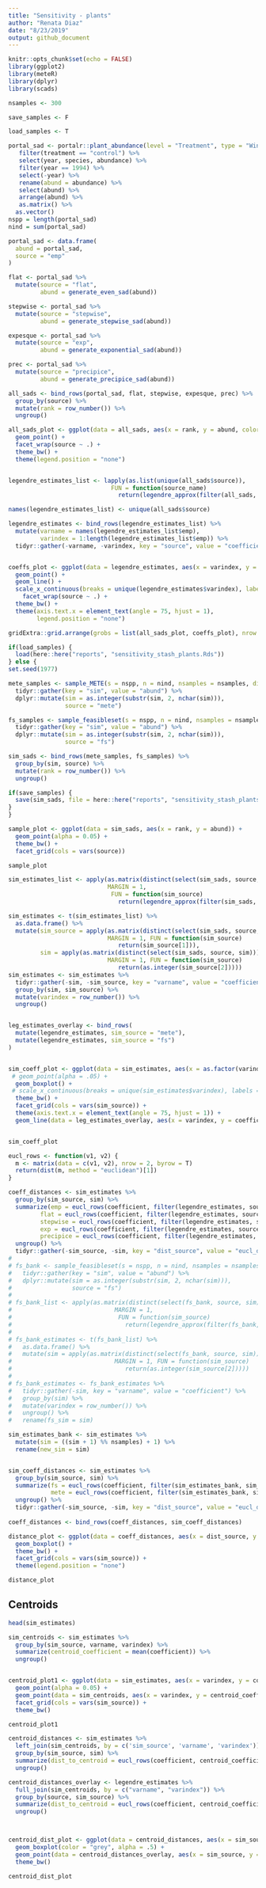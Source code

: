 ```yaml
---
title: "Sensitivity - plants"
author: "Renata Diaz"
date: "8/23/2019"
output: github_document
---
```


```r
knitr::opts_chunk$set(echo = FALSE)
library(ggplot2)
library(meteR)
library(dplyr)
library(scads)

nsamples <- 300

save_samples <- F

load_samples <- T

```

```r

portal_sad <- portalr::plant_abundance(level = "Treatment", type = "Winter Annuals", plots = "All", unknowns = F, correct_sp = T, shape = "flat", min_quads = 16) %>%
   filter(treatment == "control") %>%
   select(year, species, abundance) %>%
   filter(year == 1994) %>%
   select(-year) %>%
   rename(abund = abundance) %>%
   select(abund) %>%
   arrange(abund) %>%
   as.matrix() %>%
  as.vector()
nspp = length(portal_sad)
nind = sum(portal_sad)

portal_sad <- data.frame(
  abund = portal_sad,
  source = "emp"
)


```

```r

flat <- portal_sad %>%
  mutate(source = "flat",
         abund = generate_even_sad(abund))

stepwise <- portal_sad %>%
  mutate(source = "stepwise",
         abund = generate_stepwise_sad(abund))

expesque <- portal_sad %>%
  mutate(source = "exp", 
         abund = generate_exponential_sad(abund))

prec <- portal_sad %>%
  mutate(source = "precipice",
         abund = generate_precipice_sad(abund))

all_sads <- bind_rows(portal_sad, flat, stepwise, expesque, prec) %>%
  group_by(source) %>%
  mutate(rank = row_number()) %>%
  ungroup()

all_sads_plot <- ggplot(data = all_sads, aes(x = rank, y = abund, color = source)) +
  geom_point() +
  facet_wrap(source ~ .) +
  theme_bw() +
  theme(legend.position = "none")



```

```r

legendre_estimates_list <- lapply(as.list(unique(all_sads$source)),
                             FUN = function(source_name) 
                               return(legendre_approx(filter(all_sads, source == source_name)$abund, nleg = 5)$coefficients)) 

names(legendre_estimates_list) <- unique(all_sads$source)

legendre_estimates <- bind_rows(legendre_estimates_list) %>%
  mutate(varname = names(legendre_estimates_list$emp),
         varindex = 1:length(legendre_estimates_list$emp)) %>%
  tidyr::gather(-varname, -varindex, key = "source", value = "coefficient")


coeffs_plot <- ggplot(data = legendre_estimates, aes(x = varindex, y = coefficient, color = source)) +
  geom_point() +
  geom_line() +
  scale_x_continuous(breaks = unique(legendre_estimates$varindex), labels = unique(legendre_estimates$varname)) +
    facet_wrap(source ~ .) +
  theme_bw() +
  theme(axis.text.x = element_text(angle = 75, hjust = 1),
        legend.position = "none")

gridExtra::grid.arrange(grobs = list(all_sads_plot, coeffs_plot), nrow = 1)

```


```r
if(load_samples) {
  load(here::here("reports", "sensitivity_stash_plants.Rds"))
} else {
set.seed(1977)

mete_samples <- sample_METE(s = nspp, n = nind, nsamples = nsamples, distinct = TRUE) %>%
  tidyr::gather(key = "sim", value = "abund") %>%
  dplyr::mutate(sim = as.integer(substr(sim, 2, nchar(sim))),
                source = "mete")

fs_samples <- sample_feasibleset(s = nspp, n = nind, nsamples = nsamples, distinct = TRUE) %>%
  tidyr::gather(key = "sim", value = "abund") %>%
  dplyr::mutate(sim = as.integer(substr(sim, 2, nchar(sim))),
                source = "fs")

sim_sads <- bind_rows(mete_samples, fs_samples) %>%
  group_by(sim, source) %>%
  mutate(rank = row_number()) %>%
  ungroup()

if(save_samples) {
  save(sim_sads, file = here::here("reports", "sensitivity_stash_plants.Rds"))
}
}

sample_plot <- ggplot(data = sim_sads, aes(x = rank, y = abund)) +
  geom_point(alpha = 0.05) +
  theme_bw() +
  facet_grid(cols = vars(source))

sample_plot

```

```r


sim_estimates_list <- apply(as.matrix(distinct(select(sim_sads, source, sim))),
                            MARGIN = 1,
                             FUN = function(sim_source) 
                               return(legendre_approx(filter(sim_sads, source == sim_source[1], sim == as.integer(sim_source[2]))$abund, nleg = 5)$coefficients))

sim_estimates <- t(sim_estimates_list) %>%
  as.data.frame() %>%
  mutate(sim_source = apply(as.matrix(distinct(select(sim_sads, source, sim))),
                            MARGIN = 1, FUN = function(sim_source) 
                               return(sim_source[1])),
         sim = apply(as.matrix(distinct(select(sim_sads, source, sim))),
                            MARGIN = 1, FUN = function(sim_source) 
                               return(as.integer(sim_source[2]))))
sim_estimates <- sim_estimates %>%
  tidyr::gather(-sim, -sim_source, key = "varname", value = "coefficient") %>%
  group_by(sim, sim_source) %>%
  mutate(varindex = row_number()) %>%
  ungroup()


leg_estimates_overlay <- bind_rows(
  mutate(legendre_estimates, sim_source = "mete"),
  mutate(legendre_estimates, sim_source = "fs")
)


sim_coeff_plot <- ggplot(data = sim_estimates, aes(x = as.factor(varindex), y = coefficient)) + 
 # geom_point(alpha = .05) +
  geom_boxplot() +
 # scale_x_continuous(breaks = unique(sim_estimates$varindex), labels = unique(sim_estimates$varname)) + 
  theme_bw() +
  facet_grid(cols = vars(sim_source)) +
  theme(axis.text.x = element_text(angle = 75, hjust = 1)) +
  geom_line(data = leg_estimates_overlay, aes(x = varindex, y = coefficient, color = source), size = 1)


sim_coeff_plot
```

```r

eucl_rows <- function(v1, v2) {
  m <- matrix(data = c(v1, v2), nrow = 2, byrow = T)
  return(dist(m, method = "euclidean")[1])
}

coeff_distances <- sim_estimates %>%
  group_by(sim_source, sim) %>%
  summarize(emp = eucl_rows(coefficient, filter(legendre_estimates, source == "emp")$coefficient),
         flat = eucl_rows(coefficient, filter(legendre_estimates, source == "flat")$coefficient), 
         stepwise = eucl_rows(coefficient, filter(legendre_estimates, source == "stepwise")$coefficient),
         exp = eucl_rows(coefficient, filter(legendre_estimates, source == "exp")$coefficient), 
         precipice = eucl_rows(coefficient, filter(legendre_estimates, source == "precipice")$coefficient)) %>%
  ungroup() %>%
  tidyr::gather(-sim_source, -sim, key = "dist_source", value = "eucl_distance")
# 
# fs_bank <- sample_feasibleset(s = nspp, n = nind, nsamples = nsamples, distinct = TRUE) %>%
#   tidyr::gather(key = "sim", value = "abund") %>%
#   dplyr::mutate(sim = as.integer(substr(sim, 2, nchar(sim))),
#                 source = "fs") 
# 
# fs_bank_list <- apply(as.matrix(distinct(select(fs_bank, source, sim))),
#                             MARGIN = 1,
#                              FUN = function(sim_source) 
#                                return(legendre_approx(filter(fs_bank, source == sim_source[1], sim == as.integer(sim_source[2]))$abund, nleg = 5)$coefficients))
# 
# fs_bank_estimates <- t(fs_bank_list) %>%
#   as.data.frame() %>%
#   mutate(sim = apply(as.matrix(distinct(select(fs_bank, source, sim))),
#                             MARGIN = 1, FUN = function(sim_source) 
#                                return(as.integer(sim_source[2]))))
# 
# fs_bank_estimates <- fs_bank_estimates %>%
#   tidyr::gather(-sim, key = "varname", value = "coefficient") %>%
#   group_by(sim) %>%
#   mutate(varindex = row_number()) %>%
#   ungroup() %>%
#   rename(fs_sim = sim)

sim_estimates_bank <- sim_estimates %>%
  mutate(sim = ((sim + 1) %% nsamples) + 1) %>%
  rename(new_sim = sim)


sim_coeff_distances <- sim_estimates %>%
  group_by(sim_source, sim) %>%
  summarize(fs = eucl_rows(coefficient, filter(sim_estimates_bank, sim_source == "fs", new_sim == sim)$coefficient),
            mete = eucl_rows(coefficient, filter(sim_estimates_bank, sim_source == "mete", new_sim == sim)$coefficient)) %>%
  ungroup() %>%
  tidyr::gather(-sim_source, -sim, key = "dist_source", value = "eucl_distance")
  
coeff_distances <- bind_rows(coeff_distances, sim_coeff_distances)

distance_plot <- ggplot(data = coeff_distances, aes(x = dist_source, y = eucl_distance, color = dist_source)) +
  geom_boxplot() +
  theme_bw() +
  facet_grid(cols = vars(sim_source)) +
  theme(legend.position = "none")

distance_plot
```


## Centroids

```r

head(sim_estimates)

sim_centroids <- sim_estimates %>%
  group_by(sim_source, varname, varindex) %>%
  summarize(centroid_coefficient = mean(coefficient)) %>%
  ungroup()


centroid_plot1 <- ggplot(data = sim_estimates, aes(x = varindex, y = coefficient)) +
  geom_point(alpha = 0.05) +
  geom_point(data = sim_centroids, aes(x = varindex, y = centroid_coefficient), color = "red") +
  facet_grid(cols = vars(sim_source)) +
  theme_bw()

centroid_plot1

centroid_distances <- sim_estimates %>%
  left_join(sim_centroids, by = c('sim_source', 'varname', 'varindex')) %>%
  group_by(sim_source, sim) %>%
  summarize(dist_to_centroid = eucl_rows(coefficient, centroid_coefficient)) %>%
  ungroup()

centroid_distances_overlay <- legendre_estimates %>%
  full_join(sim_centroids, by = c("varname", "varindex")) %>%
  group_by(source, sim_source) %>%
  summarize(dist_to_centroid = eucl_rows(coefficient, centroid_coefficient)) %>%
  ungroup()



centroid_dist_plot <- ggplot(data = centroid_distances, aes(x = sim_source, y = dist_to_centroid)) +
  geom_boxplot(color = "grey", alpha = .5) +
  geom_point(data = centroid_distances_overlay, aes(x = sim_source, y = dist_to_centroid, color = source), size = 3) +
  theme_bw() 

centroid_dist_plot

```
